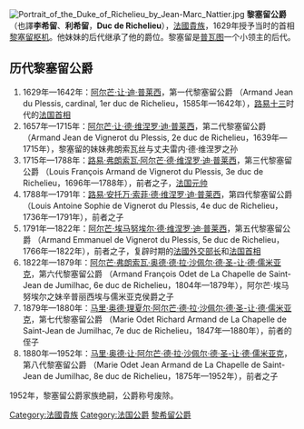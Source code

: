 {{noteTA
|G1=People
}}
[[File:Portrait_of_the_Duke_of_Richelieu_by_Jean-Marc_Nattier.jpg|thumb]]
'''黎塞留公爵'''（也譯'''李希留'''、'''利希留'''，'''Duc de Richelieu'''），[[法國貴族|法國貴族]]，1629年授予当时的首相[[黎塞留|黎塞留]][[枢机|枢机]]。他妹妹的后代继承了他的爵位。黎塞留是[[普瓦图|普瓦图]]一个小领主的后代。

== 历代黎塞留公爵 ==
# 1629年—1642年：[[黎塞留|阿尔芒·让·迪·普莱西]]，第一代黎塞留公爵 （Armand Jean du Plessis, cardinal, 1er duc de Richelieu，1585年—1642年），[[路易十三|路易十三]]时代的[[法国总理|法国首相]]
# 1657年—1715年：[[阿尔芒·让·德·维涅罗·迪·普莱西|阿尔芒·让·德·维涅罗·迪·普莱西]]，第二代黎塞留公爵 （Armand Jean de Vignerot du Plessis, 2e duc de Richelieu，1639年—1715年），黎塞留的妹妹弗朗索瓦丝与丈夫雷内·德·维涅罗之孙
# 1715年—1788年：[[路易·弗朗索瓦·阿尔芒·德·维涅罗·迪·普莱西|路易·弗朗索瓦·阿尔芒·德·维涅罗·迪·普莱西]]，第三代黎塞留公爵 （Louis François Armand de Vignerot du Plessis, 3e duc de Richelieu，1696年—1788年），前者之子，[[法国元帅|法国元帅]]
# 1788年—1791年：[[路易·安托万·索菲·德·维涅罗·迪·普莱西|路易·安托万·索菲·德·维涅罗·迪·普莱西]]，第四代黎塞留公爵 （Louis Antoine Sophie de Vignerot du Plessis, 4e duc de Richelieu，1736年—1791年），前者之子
# 1791年—1822年：[[阿尔芒·埃马努埃尔·德·维涅罗·迪·普莱西|阿尔芒·埃马努埃尔·德·维涅罗·迪·普莱西]]，第五代黎塞留公爵 （Armand Emmanuel de Vignerot du Plessis, 5e duc de Richelieu，1766年—1822年），前者之子，复辟时期的[[法國外交部|法國外交部长]]和[[法国总理|法国首相]]
# 1822年—1879年：[[阿尔芒·弗朗索瓦·德·儒米亚克|阿尔芒·弗朗索瓦·奥德·德·拉·沙佩尔·德·圣-让·德·儒米亚克]]，第六代黎塞留公爵 （Armand François Odet de La Chapelle de Saint-Jean de Jumilhac, 6e duc de Richelieu，1804年—1879年），阿尔芒·埃马努埃尔之妹辛普丽西埃与儒米亚克侯爵之子
# 1879年—1880年：[[理夏尔·德·儒米亚克|马里·奥德·理夏尔·阿尔芒·德·拉·沙佩尔·德·圣-让·德·儒米亚克]]，第七代黎塞留公爵 （Marie Odet Richard Armand de La Chapelle de Saint-Jean de Jumilhac, 7e duc de Richelieu，1847年—1880年），前者的侄子
# 1880年—1952年：[[让·德·儒米亚克|马里·奥德·让·阿尔芒·德·拉·沙佩尔·德·圣-让·德·儒米亚克]]，第八代黎塞留公爵 （Marie Odet Jean Armand de La Chapelle de Saint-Jean de Jumilhac, 8e duc de Richelieu，1875年—1952年），前者之子

1952年，黎塞留公爵家族绝嗣，公爵称号废除。

{{DEFAULTSORT:Richelieu}}
[[Category:法國貴族|Category:法國貴族]]
[[Category:法国公爵|Category:法国公爵]]
[[Category:黎希留公爵|]]